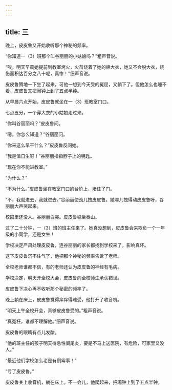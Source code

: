 ```yaml
---
---
---
```

title: 三
---



晚上，皮皮鲁又开始收听那个神秘的频率。

“你知道一（3）班那个叫谷丽丽的小姑娘吗？”粗声音说。

“唉，明天早晨她提前到教室烤火，火苗烧着了她的棉大衣，她又不会脱大衣，烧伤面积达百分之八十呢，真惨！”细声音说。

皮皮鲁腾地一下坐了起来，可他一想到今天受的冤屈，又躺下了。但他怎么也睡不着，皮皮鲁又把闹钟上到了五点半钟。

从早晨六点开始，皮皮鲁就坐在一（3）班教室门口。

七点五分，一个穿大衣的小姑娘走过来。

“你叫谷丽丽吗？”皮皮鲁问。

“嗯。你怎么知道？”谷丽丽问。

“你来这么早干什么？”皮皮鲁反问她。

“我是值日生呀！”谷丽丽指指脖子上的钥匙。

“现在你不能进教室。”

“为什么？”

“不为什么。”皮皮鲁坐在教室门口的台阶上，堵住了门。

“不，我就进去，我就进去。”谷丽丽使劲儿拽皮皮鲁。她哪儿拽得动皮皮鲁呀，谷丽丽大声哭起来。

校园里还没人。谷丽丽白哭。皮皮鲁稳坐泰山。

过了二十分钟，一（3）班的班主任来了。她真没想到，皮皮鲁会来欺负一个一年级的小同学，还是女生！

学校决定严肃处理皮皮鲁，连谷丽丽的家长都找到学校来了，影响真坏。

这下皮皮鲁沉不住气了，他把那个神秘的频率告诉了老师。

全校老师谁都不信，有的老师还认为皮皮鲁的神经有毛病。

学校决定，明天开全校大会，皮皮鲁向全校师生承认错误。

皮皮鲁下决心再不收听那个秘密的频率了。

晚上躺在床上，皮皮鲁觉得痒痒得难受，他打开了收音机。

“明天上午全校开会，真够皮皮鲁受的。”粗声音说。

“真冤枉，谁都不理解他。”细声音说。

皮皮鲁的眼睛有点儿发酸。

“他的班主任的孩子明天得急性阑尾炎，要是不马上送医院，有危险，可家里又没人。”

“最近他们学校怎么老是有倒霉事！”

“亏了皮皮鲁。”

皮皮鲁关上收音机，躺在床上。不一会儿，他爬起来，把闹钟上到了五点半钟。
